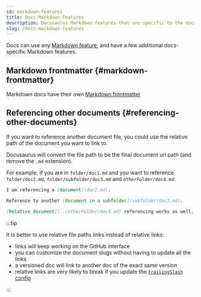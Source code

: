 ```yaml
---
id: markdown-features
title: Docs Markdown Features
description: Docusaurus Markdown features that are specific to the docs plugin
slug: /docs-markdown-features
---
```


Docs can use any [Markdown feature](../markdown-features/markdown-features-intro.mdx), and have a few additional docs-specific Markdown features.

## Markdown frontmatter {#markdown-frontmatter}

Markdown docs have their own [Markdown frontmatter](../../api/plugins/plugin-content-docs.md#markdown-frontmatter)

## Referencing other documents {#referencing-other-documents}

If you want to reference another document file, you could use the relative path of the document you want to link to.

Docusaurus will convert the file path to be the final document url path (and remove the `.md` extension).

For example, if you are in `folder/doc1.md` and you want to reference `folder/doc2.md`, `folder/subfolder/doc3.md` and `otherFolder/doc4.md`:

```md
I am referencing a [document](doc2.md).

Reference to another [document in a subfolder](subfolder/doc3.md).

[Relative document](../otherFolder/doc4.md) referencing works as well.
```

:::tip

It is better to use relative file paths links instead of relative links:

- links will keep working on the GitHub interface
- you can customize the document slugs without having to update all the links
- a versioned doc will link to another doc of the exact same version
- relative links are very likely to break if you update the [`trailingSlash` config](../../api/docusaurus.config.js.md#trailing-slash)

:::
